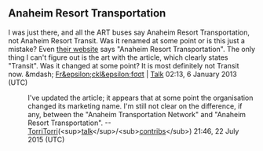 <article id="26784925" title=Talk:Anaheim Resort Transportation>
	<talkpage id="26784925" title="Talk:Anaheim Resort Transportation">
{{WikiProjectBannerShell|1=
{{WikiProject Buses|class=stub|importance=Mid |Imageneeded=no}}
{{WikiProject California|class=stub|importance=Mid |imageneeded=no |in=Orange County, California |imagedetails=A picture of an ART trolley}}
{{WikiProject Transport|class=stub|importance=Mid }}
}}
{{connected contributor|User1=Cmontoyaart|U1-EH=yes}}

==Anaheim Resort Transportation==
I was just there, and all the ART buses say Anaheim Resort Transportation, not Anaheim Resort Transit. Was it renamed at some point or is this just a mistake? Even [http://www.rideart.org/ their website] says &quot;Anaheim Resort Transportation&quot;. The only thing I can't figure out is the art with the article, which clearly states &quot;Transit&quot;. Was it changed at some point? It is most definitely not Transit now. &amp;mdash; [[User:Frecklefoot|Fr&amp;epsilon;ckl&amp;epsilon;fσσt]] | [[User talk:Frecklefoot|Talk]] 02:13, 6 January 2013 (UTC)

:I've updated the article; it appears that at some point the organisation changed its marketing name. I'm still not clear on the difference, if any, between the &quot;Anaheim Transportation Network&quot; and &quot;Anaheim Resort Transportation&quot;. --[[User:Torritorri|TorriTorri]](&lt;sup&gt;[[User talk:Torritorri|talk]]&lt;/sup&gt;/&lt;sub&gt;[[Special:Contributions/Torritorri|contribs]]&lt;/sub&gt;) 21:46, 22 July 2015 (UTC)
	</talkpage>
</article>